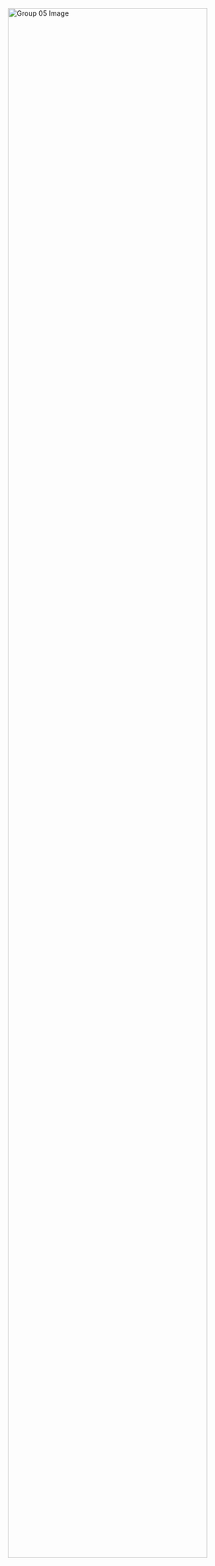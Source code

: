 
```{=html}
<img src="images/ISSS608_AY2024-25Jan_Group05.jpg" style="width: 90%; height: auto; display: block; margin: 0 auto;" alt="Group 05 Image">
```